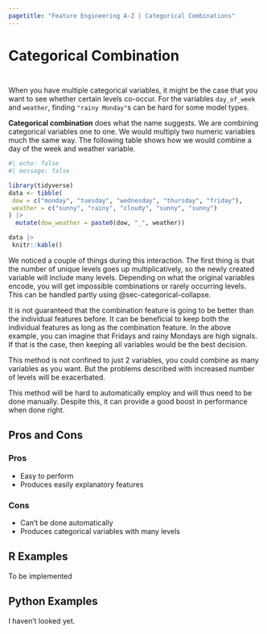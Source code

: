 ```yaml
---
pagetitle: "Feature Engineering A-Z | Categorical Combinations"
---
```


# Categorical Combination {#sec-categorical-combination}

::: {style="visibility: hidden; height: 0px;"}
## Categorical Combination
:::

When you have multiple categorical variables, it might be the case that you want to see whether certain levels co-occur.
For the variables `day_of_week` and `weather`, finding `"rainy Monday"`s can be hard for some model types.

**Categorical combination** does what the name suggests.
We are combining categorical variables one to one.
We would multiply two numeric variables much the same way.
The following table shows how we would combine a day of the week and weather variable.

```r
#| echo: false
#| message: false

library(tidyverse)
data <- tibble(
 dow = c("monday", "tuesday", "wednesday", "thursday", "friday"),
 weather = c("sunny", "rainy", "cloudy", "sunny", "sunny")
) |>
  mutate(dow_weather = paste0(dow, "_", weather))

data |>
 knitr::kable()
```

We noticed a couple of things during this interaction.
The first thing is that the number of unique levels goes up multiplicatively, so the newly created variable will include many levels.
Depending on what the original variables encode, you will get impossible combinations or rarely occurring levels.
This can be handled partly using @sec-categorical-collapse.

It is not guaranteed that the combination feature is going to be better than the individual features before.
It can be beneficial to keep both the individual features as long as the combination feature.
In the above example, you can imagine that Fridays and rainy Mondays are high signals.
If that is the case, then keeping all variables would be the best decision.

This method is not confined to just 2 variables, you could combine as many variables as you want.
But the problems described with increased number of levels will be exacerbated.

This method will be hard to automatically employ and will thus need to be done manually.
Despite this, it can provide a good boost in performance when done right.

## Pros and Cons

### Pros

-   Easy to perform
-   Produces easily explanatory features

### Cons

-   Can't be done automatically
-   Produces categorical variables with many levels

## R Examples

To be implemented

## Python Examples

I haven't looked yet.
